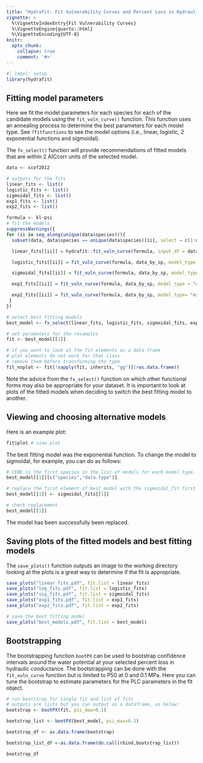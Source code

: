 ```yaml
---
title: "Hydrafit: Fit Vulnerability Curves and Percent Loss in Hydraulic Conductance"
vignette: >
  %\VignetteIndexEntry{Fit Vulnerability Curves}
  %\VignetteEngine{quarto::html}
  %\VignetteEncoding{UTF-8}
knitr:
  opts_chunk:
    collapse: true
    comment: '#>'
---
```


```r
#| label: setup
library(hydrafit)
```

## Fitting model parameters 

Here we fit the model parameters for each species for each of the candidate models using the `fit_vuln_curve()` function. This function uses an annealing process to determine the best parameters for each model type. See `?fitfunctions` to see the model options (i.e., linear, logistic, 2 exponential functions and sigmoidal).

The `fx_select()` function will provide recommendations of fitted models that are within 2 AICcorr units of the selected model. 

```r
data <- scof2012

# outputs for the fits
linear_fits <- list()
logistic_fits <- list()
sigmoidal_fits <- list()
exp1_fits <- list()
exp2_fits <- list()

formula <- kl~psi
# fit the models
suppressWarnings({
for (ii in seq_along(unique(data$species))){
  subset(data, data$species == unique(data$species)[ii], select = c(1:ncol(data))) -> data_by_sp

  linear_fits[[ii]] = hydrafit::fit_vuln_curve(formula, input_df = data_by_sp, model_type = "Linear", plot = T)

  logistic_fits[[ii]] = fit_vuln_curve(formula, data_by_sp, model_type = "log", plot=T)

  sigmoidal_fits[[ii]] = fit_vuln_curve(formula, data_by_sp, model_type= "sig", plot=T)

  exp1_fits[[ii]] = fit_vuln_curve(formula, data_by_sp, model_type = "exp", plot=T)

  exp2_fits[[ii]] = fit_vuln_curve(formula, data_by_sp, model_type= "exp2", plot=T)
 }
})

# select best fitting models
best_model <- fx_select(linear_fits, logistic_fits, sigmoidal_fits, exp1_fits, exp2_fits)

# set parameters for the resamples
fit <- best_model[[1]]

# if you want to look at the fit elements as a data frame
# plot elements do not work for that class
# remove them before transforming the type
fit_noplot <- fit[!sapply(fit, inherits, "gg")]|>as.data.frame()

```

Note the advice from the `fx_select()` function on which other functional forms may also be appropriate for your dataset. It is important to look at plots of the fitted models when deciding to switch the best fitting model to another. 

## Viewing and choosing alternative models

Here is an example plot:
```r
fit$plot # view plot 
```

The best fitting model was the exponential function. To change the model to sigmoidal, for example, you can do as follows:
```r
# CEBE is the first species in the list of models for each model type.
best_model[[1]][c("species","data.type")]

# replace the first element of best_model with the sigmoidal_fit first element
best_model[[1]] <- sigmoidal_fits[[1]]

# check replacement
best_model[[1]]
```
The model has been successfully been replaced. 

## Saving plots of the fitted models and best fitting models

The `save_plots()` function outputs an image to the working directory looking at the plots is a great way to determine if the fit is appropriate. 
```r

save_plots("linear_fits.pdf", fit.list = linear_fits)
save_plots("log_fits.pdf", fit.list = logistic_fits)
save_plots("sig_fits.pdf", fit.list = sigmoidal_fits)
save_plots("exp1_fits.pdf", fit.list = exp1_fits)
save_plots("exp2_fits.pdf", fit.list = exp2_fits)

# save the best fitting model
save_plots("best_models.pdf", fit.list = best_model)
```


## Bootstrapping

The bootstrapping function `bootPX` can be used to bootstrap confidence intervals around the water potential at your selected percent loss in hydraulic conductance. The bootstrapping can be done with the `fit_vuln_curve` function but is limited to P50 at 0 and 0.1 MPa. Here you can tune the bootstrap to estimate parameters for the PLC parameters in the fit object. 
```r
# run bootstrap for single fit and list of fits
# outputs are lists but you can output as a dataframe, as below:
bootstrap <- bootPX(fit, psi_max=0.1)

bootstrap_list <- bootPX(best_model, psi_max=0.1)

bootstrap_df <- as.data.frame(bootstrap)

bootstrap_list_df <-as.data.frame(do.call(rbind,bootstrap_list))

bootstrap_df
```
